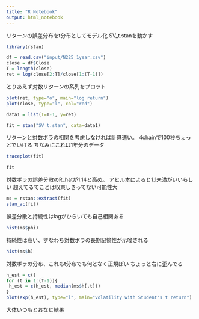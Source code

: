 ```yaml
---
title: "R Notebook"
output: html_notebook
---
```

リターンの誤差分布をt分布としてモデル化
SV_t.stanを動かす

```r
library(rstan)
```

```r
df = read.csv("input/N225_1year.csv")
close = df$Close
T = length(close)
ret = log(close[2:T]/close[1:(T-1)])
```

とりあえず対数リターンの系列をプロット
```r
plot(ret, type="o", main="log return")
plot(close, type="l", col="red")
```

```r
data1 = list(T=T-1, y=ret)

fit = stan("SV_t.stan", data=data1)
```
リターンと対数ボラの相関を考慮しなければ計算速い。
4chainで100秒ちょっとでいける
ちなみにこれは1年分のデータ

```r
traceplot(fit)
```
```r
fit
```
対数ボラの誤差分散のR_hatが1.14と高め。
アヒル本によると1.1未満がいいらしい
超えてるてことは収束しきってない可能性大

```r
ms = rstan::extract(fit)
stan_ac(fit)
```
誤差分散と持続性はlagがひらいても自己相関ある

```r
hist(ms$phi)
```
持続性は高い、すなわち対数ボラの長期記憶性が示唆される

```r
hist(ms$h)
```
対数ボラの分布、これもt分布でも何となく正規ぽい
ちょっと右に歪んでる

```r
h_est = c()
for (t in 1:(T-1)){
 h_est = c(h_est, median(ms$h[,t])) 
}
plot(exp(h_est), type="l", main="volatility with Student's t return")
```
大体いつもとおなじ結果
